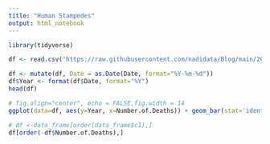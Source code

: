 ```yaml
---
title: "Human Stampedes"
output: html_notebook
---
```


```r
library(tidyverse)
```


```r
df <- read.csv('https://raw.githubusercontent.com/nadidata/Blog/main/2021_12_16_human_stampedes_DATASET.csv')

```


```r
df <- mutate(df, Date = as.Date(Date, format="%Y-%m-%d"))
df$Year <- format(df$Date, format="%Y")
head(df)
```
```r
# fig.align="center", echo = FALSE,fig.width = 14
ggplot(data=df, aes(y=Year, x=Number.of.Deaths)) + geom_bar(stat='identity')

```
```r
# df <-data_frame[order(data_frame$c1),]
df[order(-df$Number.of.Deaths),]
```

